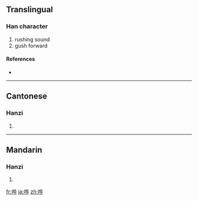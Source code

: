 {{also|嘩}}
==Translingual==

===Han character===
{{Han char|rn=30|rad=口|as=06|sn=9|four=|canj=口人心十 (ROPJ)}}

# rushing sound
# gush forward

====References====
* {{Han ref|kx=0189.271|hdz=10618.050|uh=54D7|ud=21719}}

----

==Cantonese==

===Hanzi===
{{yue-hanzi|jyut=|y=wa1, wa4|tra=嘩}}

# {{defn|Cantonese}}

----

==Mandarin==

===Hanzi===
{{cmn-hanzi|tra=嘩|pin=[[huā]] ([[hua1]]), [[huá]] ([[hua2]])|wg=hua<sup>1</sup>, hua<sup>2</sup>}}

# {{defn|Mandarin}}

[[fr:哗]]
[[ja:哗]]
[[zh:哗]]